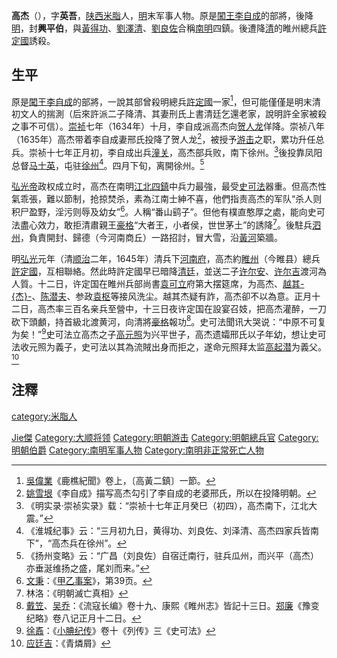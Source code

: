 {{Otheruses|高杰}}
'''高杰'''（{{bd||？|1645年||catIdx=G,高}}），字'''英吾'''，[[陕西|陕西]][[米脂|米脂]]人，[[明|明]]末军事人物。原是[[闖王|闖王]][[李自成|李自成]]的部將，後降[[明|明]]，封'''興平伯'''，與[[黃得功|黃得功]]、[[劉澤清|劉澤清]]、[[劉良佐|劉良佐]]合稱[[南明|南明]]四鎮。後遭降[[清|清]]的睢州總兵[[許定國|許定國]]誘殺。

== 生平 ==
原是[[闖王|闖王]][[李自成|李自成]]的部將，一說其部曾殺明總兵[[許定國|許定國]]一家<ref>[[吳偉業|吳偉業]]《鹿樵紀聞》卷上，〔高黃二鎮〕一節。</ref>，但可能僅僅是明末清初文人的揣測（后來許派二子降清、其妻刑氏上書清廷乞還老家，說明許全家被殺之事不可信）。[[崇祯|崇祯]]七年（1634年）十月，李自成派高杰向[[贺人龙|贺人龙]]佯降。崇祯八年（1635年）高杰带着李自成妻邢氏投降了贺人龙<ref>[[姚雪垠|姚雪垠]]《李自成》描写高杰勾引了李自成的老婆邢氏，所以在投降明朝。</ref>，被授予[[游击|游击]]之职，累功升任总兵。崇祯十七年正月初，李自成出兵[[潼关|潼关]]，高杰部兵败，南下徐州。<ref>《明实录·崇祯实录》载：“崇祯十七年正月癸巳（初四），高杰南下，江北大震。”</ref>後投靠凤阳总督[[马士英|马士英]]，屯驻[[徐州|徐州]]<ref>《淮城纪事》云：“三月初九日，黄得功、刘良佐、刘泽清、高杰四家兵皆南下”，“高杰兵在徐州”。</ref>。四月下旬，离開徐州。<ref>《扬州变略》云：“广昌（刘良佐）自宿迁南行，驻兵瓜州，而兴平（高杰）亦垂涎维扬之盛，尾刘而来。”</ref>

[[弘光帝|弘光帝]]政权成立时，高杰在南明[[江北四鎮|江北四鎮]]中兵力最強，最受[[史可法|史可法]]器重。但高杰性氣乖張，難以節制，抢掠焚杀，素為江南士紳不喜，他們指责高杰的军队“杀人则积尸盈野，淫污则辱及幼女”<ref>[[文秉|文秉]]：《[http://ctext.org/library.pl?if=gb&file=23776&page=13 甲乙事案]》，第39页。</ref>。人稱“番山鹞子”。但他有樸直憨厚之處，能向史可法盡心效力，敢拒清肅親王[[豪格|豪格]]“大者王，小者侯，世世茅土”的誘降<ref>林洛：《明朝滅亡真相》</ref>。後駐兵[[泗州|泗州]]，負責開封、歸德（今河南商丘）一路招討，冒大雪，沿[[黃河|黃河]]築牆。

明[[弘光|弘光]]元年（清[[顺治|顺治]]二年，1645年）清兵下[[河南府|河南府]]，高杰約[[睢州|睢州]]（今睢县）總兵[[許定國|許定國]]，互相聯絡。然此時許定國早已暗降[[清廷|清廷]]，並送二子[[许尔安|许尔安]]、[[许尔吉|许尔吉]]渡河為人質。十二日，许定国在睢州兵部尚書[[袁可立|袁可立]]府第大摆筵席，为高杰、[[越其杰|越其-{杰}-]]、[[陈潜夫|陈潜夫]]、参政[[袁枢|袁枢]]等接风洗尘。越其杰疑有詐，高杰卻不以為意。正月十二日，高杰率三百名亲兵至營中，十三日夜许定国在設宴召妓，把高杰灌醉，一刀砍下頭顱，持首級北渡黄河，向清將[[豪格|豪格]]報功<ref>[[戴笠|戴笠]]、[[吴乔|吴乔]]：《流寇长编》卷十九、康熙《睢州志》皆記十三日。[[郑廉|郑廉]]《豫变纪略》卷八记正月十二日。</ref>。史可法聞讯大哭说：“中原不可复为矣！”<ref>[[徐鼒|徐鼒]]：《[[小腆纪传|小腆纪传]]》卷十《列传》三《史可法》</ref>史可法立高杰之子[[高元照|高元照]]为兴平世子，高杰遗孀邢氏以子年幼，想让史可法收元照为義子，史可法以其為流賊出身而拒之，遂命元照拜太监[[高起潜|高起潜]]为義父。<ref>[[应廷吉|应廷吉]]：《青燐屑》</ref>

== 注釋 ==
{{reflist|2}}

{{Authority control}}
{{DEFAULTSORT:Gao高}}
[[Category:高姓|Jie傑]]
[[category:米脂人|category:米脂人]]
[[Category:大顺将领|Category:大顺将领]]
[[Category:明朝游击|Category:明朝游击]]
[[Category:明朝總兵官|Category:明朝總兵官]]
[[Category:明朝伯爵|Category:明朝伯爵]]
[[Category:南明军事人物|Category:南明军事人物]]
[[Category:南明非正常死亡人物|Category:南明非正常死亡人物]]